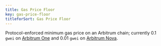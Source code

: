 ```yaml
---
title: Gas Price Floor
key: gas-price-floor
titleforSort: Gas Price Floor
---
```


Protocol-enforced minimum gas price on an Arbitrum chain; currently 0.1 `gwei` on [Arbitrum One](/intro/glossary#arbitrum-one) and 0.01 `gwei` on
[Arbitrum Nova](/intro/glossary#arbitrum-nova).
